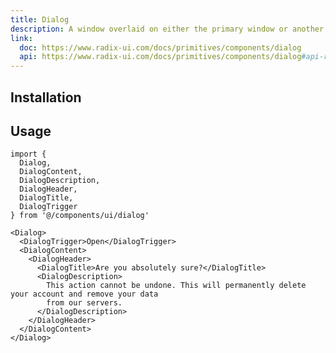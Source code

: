 ```yaml
---
title: Dialog
description: A window overlaid on either the primary window or another dialog window, rendering the content underneath inert.
link:
  doc: https://www.radix-ui.com/docs/primitives/components/dialog
  api: https://www.radix-ui.com/docs/primitives/components/dialog#api-reference
---
```


<ComponentPreview name='dialog/dialog' />

## Installation

<Installation name='dialog' type='ui' />

## Usage

```tsx
import {
  Dialog,
  DialogContent,
  DialogDescription,
  DialogHeader,
  DialogTitle,
  DialogTrigger
} from '@/components/ui/dialog'
```

```tsx
<Dialog>
  <DialogTrigger>Open</DialogTrigger>
  <DialogContent>
    <DialogHeader>
      <DialogTitle>Are you absolutely sure?</DialogTitle>
      <DialogDescription>
        This action cannot be undone. This will permanently delete your account and remove your data
        from our servers.
      </DialogDescription>
    </DialogHeader>
  </DialogContent>
</Dialog>
```

